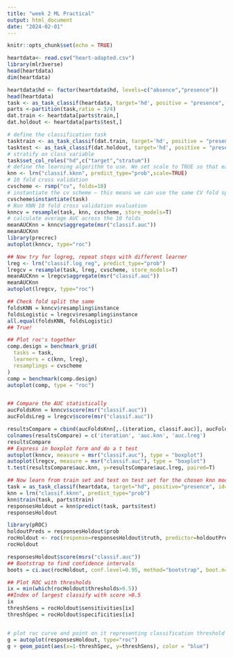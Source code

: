 ```yaml
---
title: "week 2 ML Practical"
output: html_document
date: "2024-02-01"
---
```


```r
knitr::opts_chunk$set(echo = TRUE)
```

```r
heartdata<- read.csv("heart-adapted.csv")
library(mlr3verse)
head(heartdata)
dim(heartdata)
```

```r
heartdata$hd <- factor(heartdata$hd, levels=c("absence","presence"))
head(heartdata)
task <- as_task_classif(heartdata, target='hd', positive = "presence", id = "heart disease")
parts <-partition(task,ratio = 3/4)
dat.train <- heartdata[parts$train,]
dat.holdout <- heartdata[parts$test,]

# define the classification task
tasktrain <- as_task_classif(dat.train, target='hd', positive = "presence", id = "heart disease")
tasktest <- as_task_classif(dat.holdout, target='hd', positive = "presence", id = "heart disease")
# stratify on class variable
task$set_col_roles("hd",c("target","stratum"))
# define the learning algorithm to use. We set scale to TRUE so that each feature is scaled (using the mean/SD of the training set to scale both the training and test set)
knn <- lrn("classif.kknn", predict_type="prob",scale=TRUE)
# 10 fold cross validation
cvscheme <- rsmp("cv", folds=10)
# instantiate the cv scheme – this means we can use the same CV fold split to evaluate both KNN and logistic regression 
cvscheme$instantiate(task)
# Run KNN 10 fold cross validation evaluation
knncv = resample(task, knn, cvscheme, store_models=T)
# calculate average AUC across the 10 folds
meanAUCKnn = knncv$aggregate(msr("classif.auc"))
meanAUCKnn
library(precrec)
autoplot(knncv, type="roc")

## Now try for logreg, repeat steps with different learner
lreg <- lrn("classif.log_reg", predict_type="prob")
lregcv = resample(task, lreg, cvscheme, store_models=T)
meanAUCKnn = lregcv$aggregate(msr("classif.auc"))
meanAUCKnn
autoplot(lregcv, type="roc")

## Check fold split the same
foldsKNN = knncv$resampling$instance
foldsLogistic = lregcv$resampling$instance
all.equal(foldsKNN, foldsLogistic)
## True!
```

```r
## Plot roc's together
comp.design = benchmark_grid(
  tasks = task,
  learners = c(knn, lreg),
  resamplings = cvscheme
)
comp = benchmark(comp.design)
autoplot(comp, type = "roc")


## Compare the AUC statistically
aucFoldsKnn = knncv$score(msr("classif.auc"))
aucFoldsLreg = lregcv$score(msr("classif.auc"))

resultsCompare = cbind(aucFoldsKnn[,.(iteration, classif.auc)], aucFoldsLreg[,.(classif.auc)])
colnames(resultsCompare) = c('iteration', 'auc.knn', 'auc.lreg')
resultsCompare
## Express in boxplot form and do a t test
autoplot(knncv, measure = msr("classif.auc"), type = "boxplot")
autoplot(lregcv, measure = msr("classif.auc"), type = "boxplot")
t.test(resultsCompare$auc.knn, y=resultsCompare$auc.lreg, paired=T)
```

```r
## Now learn from train set and test on test set for the chosen knn model
task = as_task_classif(heartdata, target="hd", positive="presence", id="heart disease")
knn = lrn("classif.kknn", predict_type="prob")
knn$train(task, parts$train)
responsesHoldout = knn$predict(task, parts$test)
responsesHoldout

library(pROC)
holdoutPreds = responsesHoldout$prob
rocHoldout <- roc(response=responsesHoldout$truth, predictor=holdoutPreds[,"presence"], levels=c("absence","presence"))
rocHoldout

responsesHoldout$score(msrs("classif.auc"))
## Bootstrap to find confidence intervals
boots = ci.auc(rocHoldout, conf.level=0.95, method="bootstrap", boot.n=10000)

## Plot ROC with thresholds
ix = min(which(rocHoldout$thresholds>0.5))
##Index of largest classify with score >0.5
ix
threshSens = rocHoldout$sensitivities[ix]
threshSpec = rocHoldout$specificities[ix]


# plot roc curve and point on it representing classification threshold
g = autoplot(responsesHoldout, type="roc") 
g + geom_point(aes(x=1-threshSpec, y=threshSens), color = "blue")
```

